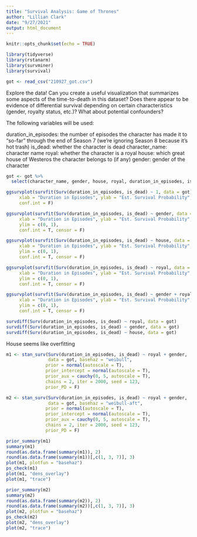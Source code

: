 ```yaml
---
title: "Survival Analysis: Game of Thrones"
author: "Lillian Clark"
date: "9/27/2021"
output: html_document
---
```


```r
knitr::opts_chunk$set(echo = TRUE)
```

```r
library(tidyverse)
library(rstanarm)
library(survminer)
library(survival)
```

```r
got <- read_csv("210927_got.csv")
```

Explore the data! Can you create a useful visualization that summarizes some aspects of the time-to-death in this dataset? Does there appear to be evidence of differential survival depending on certain characteristics (gender, royalty status, etc.)? What about potential confounders?

The following variables will be used:

duration_in_episodes: the number of episodes the character has made it to “so-far” through the end of Season 7 (we’re ignoring Season 8 because it’s hot trash)
is_dead: whether the character is dead
character_name: character name
royal: whether the character is a royal
house: which great house of Westeros the character belongs to (if any)
gender: gender of the character

```r
got <- got %>%
  select(character_name, gender, house, royal, duration_in_episodes, is_dead)
```


```r
ggsurvplot(survfit(Surv(duration_in_episodes, is_dead) ~ 1, data = got), 
     xlab = "Duration in Episodes", ylab = "Est. Survival Probability",
     conf.int = F)

ggsurvplot(survfit(Surv(duration_in_episodes, is_dead) ~ gender, data = got), 
     xlab = "Duration in Episodes", ylab = "Est. Survival Probability",
     ylim = c(0, 1),
     conf.int = T, censor = F)

ggsurvplot(survfit(Surv(duration_in_episodes, is_dead) ~ house, data = got), 
     xlab = "Duration in Episodes", ylab = "Est. Survival Probability",
     ylim = c(0, 1),
     conf.int = T, censor = F)

ggsurvplot(survfit(Surv(duration_in_episodes, is_dead) ~ royal, data = got), 
     xlab = "Duration in Episodes", ylab = "Est. Survival Probability",
     ylim = c(0, 1),
     conf.int = T, censor = F)

ggsurvplot(survfit(Surv(duration_in_episodes, is_dead) ~ gender + royal, data = got), 
     xlab = "Duration in Episodes", ylab = "Est. Survival Probability",
     ylim = c(0, 1),
     conf.int = T, censor = F)

survdiff(Surv(duration_in_episodes, is_dead) ~ royal, data = got)
survdiff(Surv(duration_in_episodes, is_dead) ~ gender, data = got)
survdiff(Surv(duration_in_episodes, is_dead) ~ house, data = got)
```
House seems like overfitting

```r
m1 <- stan_surv(Surv(duration_in_episodes, is_dead) ~ royal + gender, 
                data = got, basehaz = "weibull",
               prior = normal(autoscale = T),
               prior_intercept = normal(autoscale = T),
               prior_aux = cauchy(0, 5, autoscale = T),
               chains = 2, iter = 2000, seed = 123,
               prior_PD = F)

m2 <- stan_surv(Surv(duration_in_episodes, is_dead) ~ royal + gender, 
                data = got, basehaz = "weibull-aft",
               prior = normal(autoscale = T),
               prior_intercept = normal(autoscale = T),
               prior_aux = cauchy(0, 5, autoscale = T),
               chains = 2, iter = 2000, seed = 123,
               prior_PD = F)
```

```r
prior_summary(m1)
summary(m1)
round(as.data.frame(summary(m1)), 2)
round(as.data.frame(summary(m1))[,c(1, 3, 7)], 3)
plot(m1, plotfun = "basehaz")
ps_check(m1)
plot(m1, "dens_overlay")
plot(m1, "trace")

prior_summary(m2)
summary(m2)
round(as.data.frame(summary(m2)), 2)
round(as.data.frame(summary(m2))[,c(1, 3, 7)], 3)
plot(m2, plotfun = "basehaz")
ps_check(m2)
plot(m2, "dens_overlay")
plot(m2, "trace")
```



